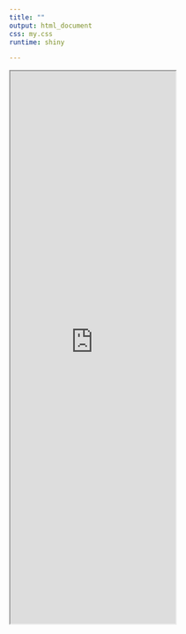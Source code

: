 ```yaml
---
title: ""
output: html_document
css: my.css
runtime: shiny

---
```


<iframe src="https://fazlur-rahman.shinyapps.io/NCA_PK_Parameter_estimation/" class="l-screen-inset shaded" height="1000px"></iframe>
